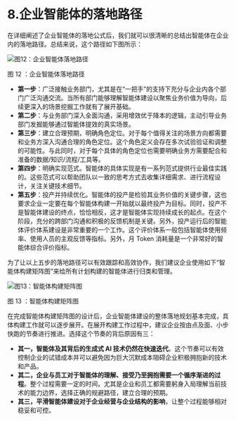 # 8.企业智能体的落地路径
在详细阐述了企业智能体的落地公式后，我们就可以很清晰的总结出智能体在企业内的落地路径。总结来说，这个路径如下图所示：

![图12：企业智能体落地路径](../public/whitepaper/图12：企业智能体落地路径.png "图12：企业智能体落地路径")

图 12 ：企业智能体落地路径

- **第一步**：广泛接触业务部门，尤其是在“一把手”的支持下充分与企业内各个部门广泛沟通交流。当所有部门能够理解智能体建设以聚焦业务价值为导向，后续更深入的场景挖掘工作就有了展开基础。
- **第二步**：与业务部门深入全面沟通，采用增效优于降本的逻辑，主动引导业务部门发掘能够通过智能体提效的真实场景。
- **第三步**：建立合理预期，明确角色定位。对于每个值得关注的场景方向都需要和业务方深入沟通合理的角色定位。这个角色定义会存在多次试验验证和调整的可能性。与此同时，对于每个具体的角色定位也需要明确业务方需要配合和准备的数据/知识/流程/工具等。
- **第四步**：明确实现范式。智能体的具体实现是有一系列范式提供行业最佳实践的。这些范式可以帮助团队以一致的思考方式去收集详细需求、进行流程设计，关注关键技术细节。
- **第五步**：投产并持续优化。智能体的投产是检验其业务价值的关键步骤，这也要求企业一定要在每个智能体构建一开始就以最终投产为目标。同时，投产不是智能体建设的终点，恰恰相反，这才是智能体实现持续成长的起点。在这个阶段，充分的跨部门沟通和积极的反馈机制是关键。另外，投产运行后的智能体评价体系建设是非常重要的一个工作。这个评价体系一般包括智能体使用频率、使用人员的主观反馈等指标。另外，月 Token 消耗量是一个非常好的智能体综合评价指标。

为了让以上五步的落地路径可以有效跟踪和高效协作，我们建议企业使用如下“智能体构建矩阵图”来给所有计划构建的智能体进行归类和管理。

![图13：智能体构建矩阵图](../public/whitepaper/图13：智能体构建矩阵图.png "图13：智能体构建矩阵图")

图 13 ：智能体构建矩阵图

在完成智能体构建矩阵图的设计后，企业智能体建设的整体落地规划基本完成，具体构建工作就可以逐步展开。在展开构建工作过程中，建议企业按由点及面、小步快跑的节奏进行推进。选择这个节奏的背后原因有三：
- **其一，智能体及其背后的生成式 AI 技术仍然在快速迭代**。这个节奏可以有效控制企业的试错成本并可以避免因为巨大沉默成本阻碍企业积极拥抱新的技术和产品。
- **其二，企业与员工对于智能体的理解、接受乃至拥抱需要一个循序渐进的过程**。整个过程需要一定的时间。尤其是企业和员工都需要躬身入局理解当前技术的能力边界，选择正确的规避路径，建立合理的预期。
- **其三，平滑智能体建设对于企业经营与企业结构的影响**，让整个过程能够相对稳妥和可控。
